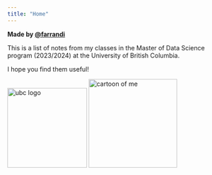 ```yaml
---
title: "Home"
---
```

**Made by [@farrandi](https://www.farrandi.com/)**

This is a list of notes from my classes in the Master of Data Science program (2023/2024) at the University of British Columbia.

I hope you find them useful!

<img src="images/ubc_logo.png" height="180" alt="ubc logo" />
<img src="images/white_cartoon.PNG" height="200" alt="cartoon of me" />
 


